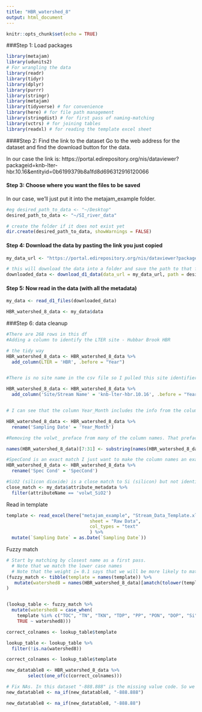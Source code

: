 ```yaml
---
title: "HBR_watershed_8"
output: html_document
---
```


```r
knitr::opts_chunk$set(echo = TRUE)
```

###Step 1: Load packages
```r

library(metajam)  
library(udunits2)
# For wrangling the data
library(readr)
library(tidyr)
library(dplyr)
library(purrr)
library(stringr)
library(metajam)
library(tidyverse) # for convenience
library(here) # for file path management
library(stringdist) # for first pass of naming-matching
library(vctrs) # for joining tables
library(readxl) # for reading the template excel sheet

```


####Step 2: Find the link to the dataset
Go to the web address for the dataset and find the download button for the data. 

In our case the link is: https://portal.edirepository.org/nis/dataviewer?packageid=knb-lter-hbr.10.16&entityid=0b6199379b8a1fd8d696312916120066

#### Step 3: Choose where you want the files to be saved
In our case, we'll just put it into the metajam_example folder.

```r
#eg desired_path_to_data <- "~/Desktop"
desired_path_to_data <- "~/SI_river_data"

# create the folder if it does not exist yet
dir.create(desired_path_to_data, showWarnings = FALSE)

```


#### Step 4: Download the data by pasting the link you just copied

```r


my_data_url <- "https://portal.edirepository.org/nis/dataviewer?packageid=knb-lter-hbr.10.16&entityid=0b6199379b8a1fd8d696312916120066"

# this will download the data into a folder and save the path to that folder
downloaded_data <- download_d1_data(data_url = my_data_url, path = desired_path_to_data)

```


#### Step 5: Now read in the data (with all the metadata)

```r

my_data <- read_d1_files(downloaded_data)

HBR_watershed_8_data <- my_data$data

```

###Step 6: data cleanup

```r

#There are 268 rows in this df
#Adding a column to identify the LTER site - Hubbar Brook HBR

# the tidy way
HBR_watershed_8_data <- HBR_watershed_8_data %>% 
  add_column(LTER = 'HBR', .before = "Year")


#There is no site name in the csv file so I pulled this site identifier from the data portal

HBR_watershed_8_data <- HBR_watershed_8_data %>% 
  add_column('Site/Stream Name' = 'knb-lter-hbr.10.16', .before = "Year")


# I can see that the column Year_Month includes the info from the column in the template 'Sampling Date' so I want to rename that column 

HBR_watershed_8_data <- HBR_watershed_8_data %>% 
  rename('Sampling Date' = 'Year_Month')

```

```r

#Removing the volwt_ preface from many of the column names. That preface was preventing me from identifying which columns were a match to the template 

names(HBR_watershed_8_data)[7:31] <- substring(names(HBR_watershed_8_data)[7:31],7,15)

#SpecCond is an exact match I just want to make the column names an exact match
HBR_watershed_8_data <- HBR_watershed_8_data %>% 
  rename('Spec Cond' = 'SpecCond')	

#SiO2 (silicon dioxide) is a close match to Si (silicon) but not identical
close_match <- my_data$attribute_metadata %>% 
  filter(attributeName == 'volwt_SiO2')

```

Read in template
```r

template <- read_excel(here("metajam_example", "Stream_Data_Template.xlsx"), 
                               sheet = "Raw Data",
                               col_types = "text"
                               ) %>%
  mutate(`Sampling Date` = as.Date(`Sampling Date`))


```

Fuzzy match
```r

# Start by matching by closest name as a first pass. 
  # Note that we match the lower case names
  # Note that the weight i= 0.1 says that we will be more likely to match if watershed 1 = template + extra
(fuzzy_match <- tibble(template = names(template)) %>%
   mutate(watershed8 = names(HBR_watershed_8_data)[amatch(tolower(template), tolower(names(HBR_watershed_8_data)), maxDist = 1, weight = c(d=1,i=0.1,s=1,t=1))])
)


(lookup_table <- fuzzy_match %>%
  mutate(watershed8 = case_when(
    template %in% c("TOC", "TN", "TKN", "TDP", "PP", "PON", "DOP", "Si") ~ NA_character_,
    TRUE ~ watershed8)))

correct_colnames <- lookup_table$template

```

```r

lookup_table <- lookup_table %>%
  filter(!is.na(watershed8))

correct_colnames <- lookup_table$template

new_datatable8 <- HBR_watershed_8_data %>% 
        select(one_of(c(correct_colnames)))

# Fix NAs. In this dataset "-888.888" is the missing value code. So we need to replace those with NAs
new_datatable8 <- na_if(new_datatable8, "-888.888")

new_datatable8 <- na_if(new_datatable8, "-888.88")



```